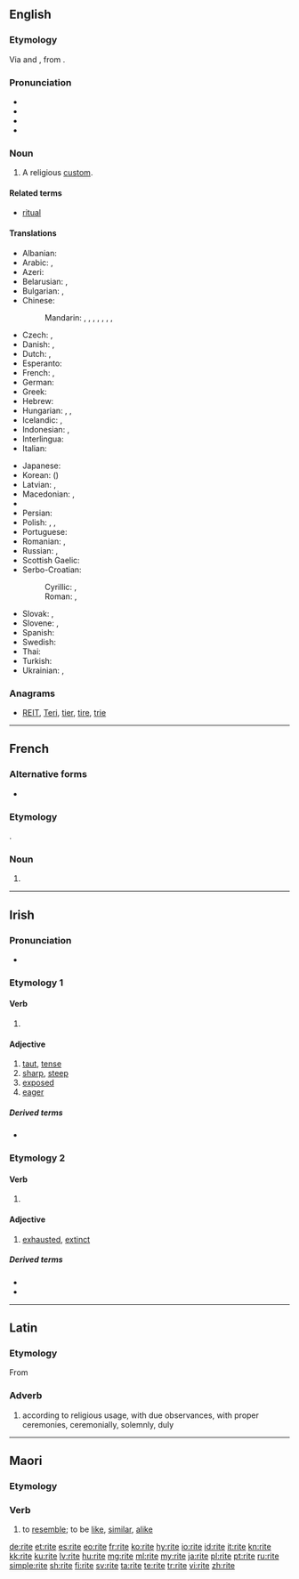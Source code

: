 ==English==
{{wikipedia}}

===Etymology===
Via {{etyl|enm|en}} and {{etyl|fro|en}}, from {{etyl|la|en}} {{term|ritus|lang=la}}.

===Pronunciation===
* <!--rīt, -->{{IPA|/ɹaɪt/|lang=en}}
* {{audio|en-us-rite.ogg|Audio (US)|lang=en}}
* {{rhymes|aɪt|lang=en}}
* {{homophones|right|wright|Wright|write|lang=en}}

===Noun===
{{en-noun}}

# A religious [[custom]].

====Related terms====
* [[ritual]]

====Translations====
{{trans-top|ritual}}
* Albanian: {{t+|sq|rit}}
* Arabic: {{t|ar|طَقْس دِينِيّ|m|tr=ṭáqs dīniyy|sc=Arab}}, {{t|ar|شَعِيرَة|f|tr=šaʿīra|sc=Arab}}
* Azeri: {{t+|az|ayin}}
* Belarusian: {{t|be|абрад|m|tr=abrád|sc=Cyrl}}, {{t|be|рытуал|m|tr=rytuál|sc=Cyrl}}
* Bulgarian: {{t+|bg|обред|m|tr=obred|sc=Cyrl}}, {{t+|bg|ритуал|m|tr=rituál|sc=Cyrl}}
* Chinese:
*: Mandarin: {{t+|cmn|儀|sc=Hani}}, {{t+|cmn|仪|tr=yí|sc=Hani}}, {{t+|cmn|儀式|sc=Hani}}, {{t+|cmn|仪式|tr=yíshì|sc=Hani}}, {{t|cmn|典禮|sc=Hani}}, {{t+|cmn|典礼|tr=diǎnlǐ|sc=Hani}}, {{t+|cmn|禮|sc=Hani}}, {{t+|cmn|礼|tr=lǐ|sc=Hani}}
* Czech: {{t|cs|obřad|m}}, {{t|cs|rituál|m}}
* Danish: {{t|da|rite|c}}, {{t|da|ritus|c}}
* Dutch: {{t|nl|ritus|f}}, {{t|nl|kerkgebruik|n}}
* Esperanto: {{t+|eo|rito}}
* French: {{t+|fr|rit}}, {{t+|fr|rite|m}}
* German: {{t+|de|Ritus|m}}
* Greek: {{t+|el|τελετουργία|f|tr=teletourgía}}
* Hebrew: {{t+|he|פולחן|m|tr=pulkhan}}
* Hungarian: {{t+|hu|szertartás}}, {{t+|hu|ceremónia}}, {{t+|hu|rítus}}
* Icelandic: {{t|is|helgiathöfn|f}}, {{t+|is|helgisiður|m}}
* Indonesian: {{t+|id|upacara}}, {{t+|id|ritus}}
* Interlingua: {{t|ia|rito}}
* Italian: {{t+|it|rito|m}}
{{trans-mid}}
* Japanese: {{t+|ja|儀式|tr=[[ぎしき]], gishiki|sc=Jpan}}
* Korean: {{t+|ko|의식|sc=Kore}} ({{t+|ko|儀式|sc=Kore}})
* Latvian: {{t+|lv|rits|m}}, {{t+|lv|rituāls|m}}
* Macedonian: {{t|mk|обред|m|tr=obred|sc=Cyrl}}, {{t|mk|ритуал|m|tr=ritual|sc=Cyrl}}
* {{trreq|ang}}
* Persian: {{t+|fa|آیین|tr=âyin|sc=fa-Arab}}
* Polish: {{t+|pl|rytuał|m}}, {{t|pl|obrządek|m}}, {{t+|pl|obrzęd|m}}
* Portuguese: {{t+|pt|rito|m}}
* Romanian: {{t+|ro|ritual|n}}, {{t+|ro|rit|n}}
* Russian: {{t+|ru|обряд|m|tr=obrjád}}, {{t+|ru|ритуал|m|tr=rituál}}
* Scottish Gaelic: {{t|gd|deas-ghnàth|m}}
* Serbo-Croatian:
*: Cyrillic: {{t|sh|обред|m}}, {{t|sh|ритуал|m}}
*: Roman: {{t+|sh|obred|m}}, {{t+|sh|ritual|m}}
* Slovak: {{t|sk|obrad|m}}, {{t|sk|rituál|m}}
* Slovene: {{t+|sl|obred|m}}, {{t|sl|ritual|m}}
* Spanish: {{t+|es|rito|m}}
* Swedish: {{t+|sv|rit|c}}
* Thai: {{t+|th|พิธี|tr=pítee|sc=Thai}}
* Turkish: {{t+|tr|ayin}}
* Ukrainian: {{t|uk|обряд|m|tr=obrjád|sc=Cyrl}}, {{t|uk|ритуал|m|tr=rytuál|sc=Cyrl}}
{{trans-bottom}}

===Anagrams===
* [[REIT#English|REIT]], [[Teri#English|Teri]], [[tier#English|tier]], [[tire#English|tire]], [[trie#English|trie]]

----

==French==

===Alternative forms===
* {{l|fr|rit}} {{qualifier|obsolete}}

===Etymology===
{{borrowing|la|ritus|lang=fr}}.

===Noun===
{{fr-noun|m}}

# {{l|en|rite}}

----

==Irish==

===Pronunciation===
* {{IPA|lang=ga|[ˈɾˠɪtʲɪ]}}

===Etymology 1===

====Verb====
{{head|ga|past participle}}

# {{past participle of|righ|lang=ga}}

====Adjective====
{{head|ga|adjective}}

# [[taut]], [[tense]]
# [[sharp]], [[steep]]
# [[exposed]] {{qualifier|'''{{l|ga|le}}''', to}}
# [[eager]] {{qualifier|'''{{l|ga|chun}}''', for}}

=====Derived terms=====
* {{l|ga|riteacht}}

===Etymology 2===

====Verb====
{{head|ga|past participle}}

# {{past participle of|rith|lang=ga}}

====Adjective====
{{head|ga|adjective}}

# [[exhausted]], [[extinct]]

=====Derived terms=====
* {{l|ga|rite anuas}}
* {{l|ga|rite síos}}

----

==Latin==

===Etymology===
From {{term|ritus|rītus|rite, custom|lang=la}}

===Adverb===
{{la-adv|rite|rite|-}}

# according to religious usage, with due observances, with proper ceremonies, ceremonially, solemnly, duly

----

==Maori==

===Etymology===
{{rfe|lang=mi}}

===Verb===
{{mi-verb}}

# to [[resemble]]; to be [[like]], [[similar]], [[alike]]

[[de:rite]]
[[et:rite]]
[[es:rite]]
[[eo:rite]]
[[fr:rite]]
[[ko:rite]]
[[hy:rite]]
[[io:rite]]
[[id:rite]]
[[it:rite]]
[[kn:rite]]
[[kk:rite]]
[[ku:rite]]
[[lv:rite]]
[[hu:rite]]
[[mg:rite]]
[[ml:rite]]
[[my:rite]]
[[ja:rite]]
[[pl:rite]]
[[pt:rite]]
[[ru:rite]]
[[simple:rite]]
[[sh:rite]]
[[fi:rite]]
[[sv:rite]]
[[ta:rite]]
[[te:rite]]
[[tr:rite]]
[[vi:rite]]
[[zh:rite]]